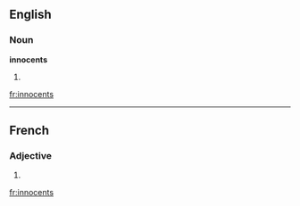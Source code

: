 ==English==
===Noun===
'''innocents'''
# {{plural of|[[innocent]]}}

[[fr:innocents]]

----
==French==

===Adjective===
{{fr-adj-form}} {{m|p}}

# {{form of|masculine plural|innocent|lang=French}}

[[fr:innocents]]

{{rfc-auto}}